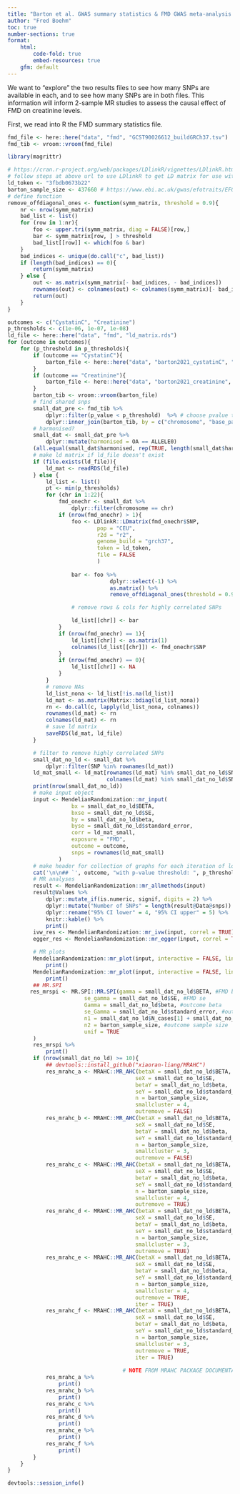```yaml
---
title: "Barton et al. GWAS summary statistics & FMD GWAS meta-analysis summary statistics"
author: "Fred Boehm"
toc: true
number-sections: true
format: 
    html:
        code-fold: true
        embed-resources: true
    gfm: default
---
```


We want to "explore" the two results files to see how many SNPs are available in each, and to see 
how many SNPs are in both files. This information will inform 2-sample MR studies to 
assess the causal effect of FMD on creatinine levels.

First, we read into R the FMD summary statistics file.


```r
fmd_file <- here::here("data", "fmd", "GCST90026612_buildGRCh37.tsv")
fmd_tib <- vroom::vroom(fmd_file)
```



```r
library(magrittr)
```


```r
# https://cran.r-project.org/web/packages/LDlinkR/vignettes/LDlinkR.html
# follow steps at above url to use LDlinkR to get LD matrix for use with MendelianRandomization R pkg
ld_token <- "3fbdb0673b22"
barton_sample_size <- 437660 # https://www.ebi.ac.uk/gwas/efotraits/EFO_0004518 - see Barton et al. 2021
# define function
remove_offdiagonal_ones <- function(symm_matrix, threshold = 0.9){
    nr <- nrow(symm_matrix)
    bad_list <- list()
    for (row in 1:nr){
        foo <- upper.tri(symm_matrix, diag = FALSE)[row,]
        bar <- symm_matrix[row, ] > threshold
        bad_list[[row]] <- which(foo & bar)
    }
    bad_indices <- unique(do.call("c", bad_list))
    if (length(bad_indices) == 0){
        return(symm_matrix)
    } else {
        out <- as.matrix(symm_matrix[- bad_indices, - bad_indices])
        rownames(out) <- colnames(out) <- colnames(symm_matrix)[- bad_indices]
        return(out)
    }
}
```




```r
outcomes <- c("CystatinC", "Creatinine")
p_thresholds <- c(1e-06, 1e-07, 1e-08)
ld_file <- here::here("data", "fmd", "ld_matrix.rds")
for (outcome in outcomes){
    for (p_threshold in p_thresholds){
        if (outcome == "CystatinC"){
            barton_file <- here::here("data", "barton2021_cystatinC", "GCST90025945_buildGRCh37.tsv")
        }
        if (outcome == "Creatinine"){
            barton_file <- here::here("data", "barton2021_creatinine", "GCST90025946_buildGRCh37.tsv")
        }
        barton_tib <- vroom::vroom(barton_file)
        # find shared snps
        small_dat_pre <- fmd_tib %>%
            dplyr::filter(p_value < p_threshold)  %>% # choose pvalue threshold     
            dplyr::inner_join(barton_tib, by = c("chromosome", "base_pair_location"))
        # harmonised? 
        small_dat <- small_dat_pre %>%
            dplyr::mutate(harmonised = OA == ALLELE0)
        (all.equal(small_dat$harmonised, rep(TRUE, length(small_dat$harmonised))))
        # make ld matrix if ld_file doesn't exist
        if (file.exists(ld_file)){
            ld_mat <- readRDS(ld_file)
        } else {
            ld_list <- list()
            pt <- min(p_thresholds)
            for (chr in 1:22){
                fmd_onechr <- small_dat %>%
                    dplyr::filter(chromosome == chr)
                if (nrow(fmd_onechr) > 1){
                    foo <- LDlinkR::LDmatrix(fmd_onechr$SNP, 
                            pop = "CEU", 
                            r2d = "r2", 
                            genome_build = "grch37",
                            token = ld_token, 
                            file = FALSE
                            ) 
                    
                    bar <- foo %>% 
                                dplyr::select(-1) %>%
                                as.matrix() %>%
                                remove_offdiagonal_ones(threshold = 0.99)

                    # remove rows & cols for highly correlated SNPs 

                    ld_list[[chr]] <- bar
                }
                if (nrow(fmd_onechr) == 1){
                    ld_list[[chr]] <- as.matrix(1)
                    colnames(ld_list[[chr]]) <- fmd_onechr$SNP      
                }
                if (nrow(fmd_onechr) == 0){
                    ld_list[[chr]] <- NA
                }
            }
            # remove NAs
            ld_list_nona <- ld_list[!is.na(ld_list)]
            ld_mat <- as.matrix(Matrix::bdiag(ld_list_nona))
            rn <- do.call(c, lapply(ld_list_nona, colnames))
            rownames(ld_mat) <- rn
            colnames(ld_mat) <- rn
            # save ld matrix
            saveRDS(ld_mat, ld_file)
        }

        # filter to remove highly correlated SNPs
        small_dat_no_ld <- small_dat %>%
            dplyr::filter(SNP %in% rownames(ld_mat))
        ld_mat_small <- ld_mat[rownames(ld_mat) %in% small_dat_no_ld$SNP, 
                               colnames(ld_mat) %in% small_dat_no_ld$SNP]
        print(nrow(small_dat_no_ld))
        # make input object
        input <- MendelianRandomization::mr_input(
                    bx = small_dat_no_ld$BETA, 
                    bxse = small_dat_no_ld$SE, 
                    by = small_dat_no_ld$beta, 
                    byse = small_dat_no_ld$standard_error,
                    corr = ld_mat_small,
                    exposure = "FMD",
                    outcome = outcome,
                    snps = rownames(ld_mat_small)
                )
        # make header for collection of graphs for each iteration of loop
        cat('\n\n## `', outcome, "with p-value threshold: ", p_threshold, '`\n\n')    
        # MR analyses   
        result <- MendelianRandomization::mr_allmethods(input)
        result@Values %>% 
            dplyr::mutate_if(is.numeric, signif, digits = 2) %>%
            dplyr::mutate("Number of SNPs" = length(result@Data@snps)) %>%
            dplyr::rename("95% CI lower" = 4, "95% CI upper" = 5) %>%
            knitr::kable() %>%
            print()
        ivw_res <- MendelianRandomization::mr_ivw(input, correl = TRUE)
        egger_res <- MendelianRandomization::mr_egger(input, correl = TRUE)

        # MR plots
        MendelianRandomization::mr_plot(input, interactive = FALSE, line = "ivw", labels = TRUE, orientate = TRUE) %>%
            print()
        MendelianRandomization::mr_plot(input, interactive = FALSE, line = "egger", labels = TRUE, orientate = TRUE) %>%
            print()
        ## MR.SPI
       res_mrspi <- MR.SPI::MR.SPI(gamma = small_dat_no_ld$BETA, #FMD beta. lowercase gamma is the exposure
                        se_gamma = small_dat_no_ld$SE, #FMD se
                        Gamma = small_dat_no_ld$beta, #outcome beta
                        se_Gamma = small_dat_no_ld$standard_error, #outcome se
                        n1 = small_dat_no_ld$N_cases[1] + small_dat_no_ld$N_ctrls[1],# FMD sample size
                        n2 = barton_sample_size, #outcome sample size
                        unif = TRUE
        ) 
        res_mrspi %>%
            print()
        if (nrow(small_dat_no_ld) >= 10){
            ## devtools::install_github("xiaoran-liang/MRAHC")
            res_mrahc_a <- MRAHC::MR_AHC(betaX = small_dat_no_ld$BETA, 
                                        seX = small_dat_no_ld$SE,
                                        betaY = small_dat_no_ld$beta,
                                        seY = small_dat_no_ld$standard_error,
                                        n = barton_sample_size,
                                        smallcluster = 4,
                                        outremove = FALSE)
            res_mrahc_b <- MRAHC::MR_AHC(betaX = small_dat_no_ld$BETA, 
                                        seX = small_dat_no_ld$SE,
                                        betaY = small_dat_no_ld$beta,
                                        seY = small_dat_no_ld$standard_error,
                                        n = barton_sample_size,
                                        smallcluster = 3,
                                        outremove = FALSE)
            res_mrahc_c <- MRAHC::MR_AHC(betaX = small_dat_no_ld$BETA, 
                                        seX = small_dat_no_ld$SE,
                                        betaY = small_dat_no_ld$beta,
                                        seY = small_dat_no_ld$standard_error,
                                        n = barton_sample_size,
                                        smallcluster = 4,
                                        outremove = TRUE)
            res_mrahc_d <- MRAHC::MR_AHC(betaX = small_dat_no_ld$BETA, 
                                        seX = small_dat_no_ld$SE,
                                        betaY = small_dat_no_ld$beta,
                                        seY = small_dat_no_ld$standard_error,
                                        n = barton_sample_size,
                                        smallcluster = 3,
                                        outremove = TRUE)
            res_mrahc_e <- MRAHC::MR_AHC(betaX = small_dat_no_ld$BETA, 
                                        seX = small_dat_no_ld$SE,
                                        betaY = small_dat_no_ld$beta,
                                        seY = small_dat_no_ld$standard_error,
                                        n = barton_sample_size,
                                        smallcluster = 4,
                                        outremove = TRUE, 
                                        iter = TRUE)
            res_mrahc_f <- MRAHC::MR_AHC(betaX = small_dat_no_ld$BETA, 
                                        seX = small_dat_no_ld$SE,
                                        betaY = small_dat_no_ld$beta,
                                        seY = small_dat_no_ld$standard_error,
                                        n = barton_sample_size,
                                        smallcluster = 3,
                                        outremove = TRUE,
                                        iter = TRUE)
        
                                    # NOTE FROM MRAHC PACKAGE DOCUMENTATION: #'In a two-sample MR design, we recommend using the sample size of the outcome sample.
            res_mrahc_a %>%
                print()
            res_mrahc_b %>%
                print()
            res_mrahc_c %>%
                print()
            res_mrahc_d %>%
                print()
            res_mrahc_e %>%
                print()
            res_mrahc_f %>%
                print()
        }
    }
}
```

```r
devtools::session_info()
```

